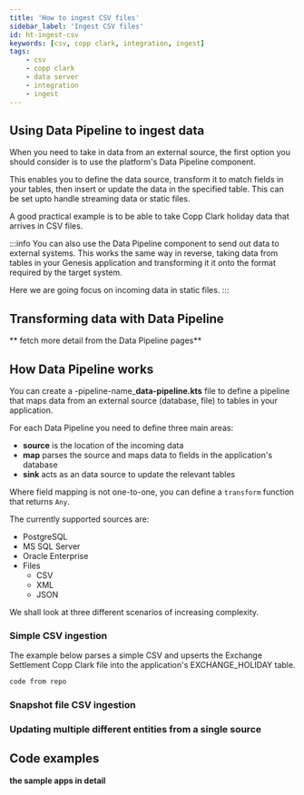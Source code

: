 ```yaml
---
title: 'How to ingest CSV files'
sidebar_label: 'Ingest CSV files'
id: ht-ingest-csv
keywords: [csv, copp clark, integration, ingest]
tags:
    - csv
    - copp clark
    - data server
    - integration
    - ingest
---
```






## Using Data Pipeline to ingest data
When you need to take in data from an external source, the first option you should consider is to use the platform's Data Pipeline component.

This enables you to define the data source, transform it to match fields in your tables, then insert or update the data in the specified table. This can be set upto handle streaming data or static files.

A good practical example is to be able to take Copp Clark holiday data that arrives in CSV files.

:::info
You can also use the Data Pipeline component to send out data to external systems. This works the same way in reverse, taking data from tables in your Genesis application and transforming it it onto the format required by the target system.

Here we are going focus on incoming data in static files.
:::

## Transforming data with Data Pipeline
** fetch more detail from the Data Pipeline pages**


## How Data Pipeline works

You can create a -pipeline-name_**data-pipeline.kts** file to define a pipeline that maps data from an external source (database, file) to tables in your application. 

For each Data Pipeline you need to define three main areas:

- **source** is the location of the incoming data
- **map** parses the source and maps data to fields in the application's database
- **sink** acts as an data source to update the relevant tables 

Where field mapping is not one-to-one, you can define a `transform` function that returns `Any`.

The currently supported sources are:

- PostgreSQL
- MS SQL Server
- Oracle Enterprise
- Files
  - CSV
  - XML
  - JSON

We shall look at three different scenarios of increasing complexity.


### Simple CSV ingestion
The example below parses a simple CSV and upserts the Exchange Settlement Copp Clark file into the application's EXCHANGE_HOLIDAY table.

```kotlin
code from repo
```

### Snapshot file CSV ingestion


### Updating multiple different entities from a single source


## Code examples

**the sample apps in detail**

